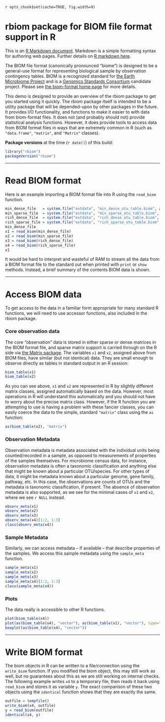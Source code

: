 `r opts_chunk$set(cache=TRUE, fig.width=9)`
<link href="http://joey711.github.com/phyloseq/markdown.css" rel="stylesheet"></link>

# rbiom package for BIOM file format support in R

This is an [R Markdown document](http://www.rstudio.com/ide/docs/r_markdown). Markdown is a simple formatting syntax for authoring web pages. Further details on [R markdown here](http://www.rstudio.com/ide/docs/r_markdown).

The BIOM file format (canonically pronounced "biome") is designed to be a general-use format for representing biological sample by observation contingency tables. BIOM is a recognized standard for [the Earth Microbiome Project](http://www.earthmicrobiome.org/) and is a [Genomics Standards Consortium](http://gensc.org/) candidate project. Please see [the biom-format home page](http://biom-format.org/) for more details.

This demo is designed to provide an overview of the rbiom package to get you started using it quickly. The rbiom package itself is intended to be a utility package that will be depended-upon by other packages in the future. It provides I/O functionality, and functions to make it easier to with data from biom-format files. It does not (and probably should not) provide statistical analysis functions. However, it does provide tools to access data from BIOM format files in ways that are extremely common in R (such as `"data.frame"`, `"matrix"`, and `"Matrix"` classes).

**Package versions** at the time (`r date()`) of this build:
```r
library("rbiom")
packageVersion("rbiom")
```

---

# Read BIOM format
Here is an example importing a BIOM format file into R using the `read_biom` function.

```r
min_dense_file   = system.file("extdata", "min_dense_otu_table.biom", package = "rbiom")
min_sparse_file  = system.file("extdata", "min_sparse_otu_table.biom", package = "rbiom")
rich_dense_file  = system.file("extdata", "rich_dense_otu_table.biom", package = "rbiom")
rich_sparse_file = system.file("extdata", "rich_sparse_otu_table.biom", package = "rbiom")
min_dense_file
x1 = read_biom(min_dense_file)
x2 = read_biom(min_sparse_file)
x3 = read_biom(rich_dense_file)
x4 = read_biom(rich_sparse_file)
x1
```

It would be hard to interpret and wasteful of RAM to stream all the data from a BIOM format file to the standard out when printed with `print` or `show` methods. Instead, a brief summary of the contents BIOM data is shown. 


---

# Access BIOM data
To get access to the data in a familiar form appropriate for many standard R functions, we will need to use accessor functions, also included in the rbiom package.

### Core observation data
The core "observation" data is stored in either sparse or dense matrices in the BIOM format file, and sparse matrix support is carried through on the R side via [the Matrix package](http://cran.r-project.org/web/packages/Matrix/index.html). The variables `x1` and `x2`, assigned above from BIOM files, have similar (but not identical) data. They are small enough to observe directly as tables in standard output in an R session:

```r
biom_table(x1)
biom_table(x2)
```

As you can see above, `x1` and `x2` are represented in R by slightly different matrix classes, assigned automatically based on the data. However, most operations in R will understand this automatically and you should not have to worry about the precise matrix class. However, if the R function you are attempting to use is having a problem with these fancier classes, you can easily coerce the data to the simple, standard `"matrix"` class using the `as` function:

```r
as(biom_table(x2), "matrix")
```

### Observation Metadata
Observation metadata is metadata associated with the individual units being counted/recorded in a sample, as opposed to measurements of properties of the samples themselves. For microbiome census data, for instance, observation metadata is often a taxonomic classification and anything else that might be known about a particular OTU/species. For other types of data, it might be metadata known about a particular genome, gene family, pathway, etc. In this case, the observations are counts of OTUs and the metadata is taxonomic classification, if present. The absence of observation metadata is also supported, as we see for the minimal cases of `x1` and `x2`, where we see `r NULL` instead.

```r
observ_meta(x1)
observ_meta(x2)
observ_meta(x3)
observ_meta(x4)[1:2, 1:3]
class(observ_meta(x4))
```

### Sample Metadata
Similarly, we can access metadata -- if available -- that describe properties of the samples. We access this sample metadata using the `sample_meta` function.

```r
sample_meta(x1)
sample_meta(x2)
sample_meta(x3)
sample_meta(x4)[1:2, 1:3]
class(sample_meta(x4))
```


### Plots
The data really is accessible to other R functions.
```r
plot(biom_table(x4))
plot(as(biom_table(x4), "vector"), as(biom_table(x1), "vector"), type="o")
boxplot(as(biom_table(x4), "vector"))
```


---

# Write BIOM format
The biom objects in R can be written to a file/connection using the `write_biom` function. If you modified the biom object, this may still work as well, but no guarantees about this as we are still working on internal checks. The following example writes `x4` to a temporary file, then reads it back using `read_biom` and stores it as variable `y`. The exact comparison of these two objects using the `identical` function shows that they are exactly the same.
```r
outfile = tempfile()
write_biom(x4, outfile)
y = read_biom(outfile)
identical(x4, y)
```


